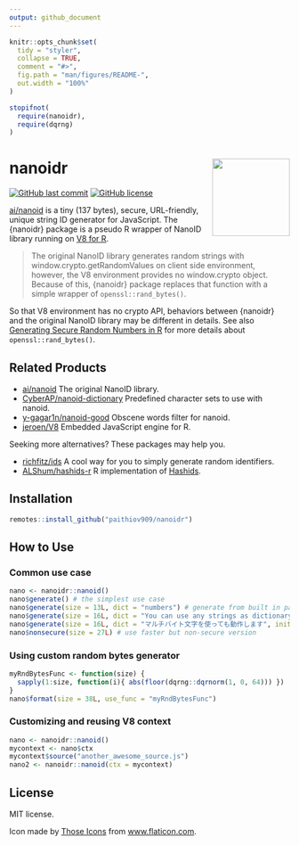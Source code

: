 ```yaml
---
output: github_document
---
```


<!-- README.md is generated from README.Rmd. Please edit that file -->

```r
knitr::opts_chunk$set(
  tidy = "styler",
  collapse = TRUE,
  comment = "#>",
  fig.path = "man/figures/README-",
  out.width = "100%"
)

stopifnot(
  require(nanoidr),
  require(dqrng)
)
```

# nanoidr <img src='man/figures/logo.png' align="right" height="139" />

<!-- badges: start -->
[![GitHub last commit](https://img.shields.io/github/last-commit/paithiov909/nanoidr)](#)
[![GitHub license](https://img.shields.io/github/license/paithiov909/nanoidr)](https://github.com/paithiov909/nanoidr/blob/master/LICENSE)
<!-- badges: end -->

[ai/nanoid](https://github.com/ai/nanoid) is a tiny (137 bytes), secure, URL-friendly, unique string ID generator for JavaScript. The {nanoidr} package is a pseudo R wrapper of NanoID library running on [V8 for R](https://github.com/jeroen/V8).

> The original NanoID library generates random strings with window.crypto.getRandomValues on client side environment, however, the V8 environment provides no window.crypto object. Because of this, {nanoidr} package replaces that function with a simple wrapper of `openssl::rand_bytes()`.

So that V8 environment has no crypto API, behaviors between {nanoidr} and the original NanoID library may be different in details. See also [Generating Secure Random Numbers in R](https://cran.r-project.org/web/packages/openssl/vignettes/secure_rng.html) for more details about `openssl::rand_bytes()`.

## Related Products

- [ai/nanoid](https://github.com/ai/nanoid) The original NanoID library.
- [CyberAP/nanoid-dictionary](https://github.com/CyberAP/nanoid-dictionary) Predefined character sets to use with nanoid.
- [y-gagar1n/nanoid-good](https://github.com/y-gagar1n/nanoid-good) Obscene words filter for nanoid.
- [jeroen/V8](https://github.com/jeroen/V8) Embedded JavaScript engine for R.

Seeking more alternatives? These packages may help you.

- [richfitz/ids](https://github.com/richfitz/ids) A cool way for you to simply generate random identifiers.
- [ALShum/hashids-r](https://github.com/ALShum/hashids-r)  R implementation of [Hashids](https://hashids.org/r/).

## Installation

``` r
remotes::install_github("paithiov909/nanoidr")
```

## How to Use

### Common use case

```r
nano <- nanoidr::nanoid()
nano$generate() # the simplest use case
nano$generate(size = 13L, dict = "numbers") # generate from built in pattern
nano$generate(size = 16L, dict = "You can use any strings as dictionary!!")
nano$generate(size = 16L, dict = "マルチバイト文字を使っても動作します", init.locales = "ja")
nano$nonsecure(size = 27L) # use faster but non-secure version
```

### Using custom random bytes generator

```r
myRndBytesFunc <- function(size) {
  sapply(1:size, function(i){ abs(floor(dqrng::dqrnorm(1, 0, 64))) })
}
nano$format(size = 38L, use_func = "myRndBytesFunc")
```

### Customizing and reusing V8 context

``` r
nano <- nanoidr::nanoid()
mycontext <- nano$ctx
mycontext$source("another_awesome_source.js")
nano2 <- nanoidr::nanoid(ctx = mycontext)
```

## License

MIT license.

Icon made by [Those Icons](https://www.flaticon.com/authors/those-icons) from [www.flaticon.com](https://www.flaticon.com/).

